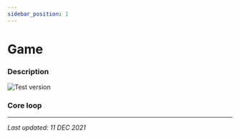 ```yaml
---
sidebar_position: 1
---
```


# Game

### Description

![Test version](/img/wiki/test_version.png)

### Core loop


<DocusaurusSvg />

---

*Last updated: 11 DEC 2021*


